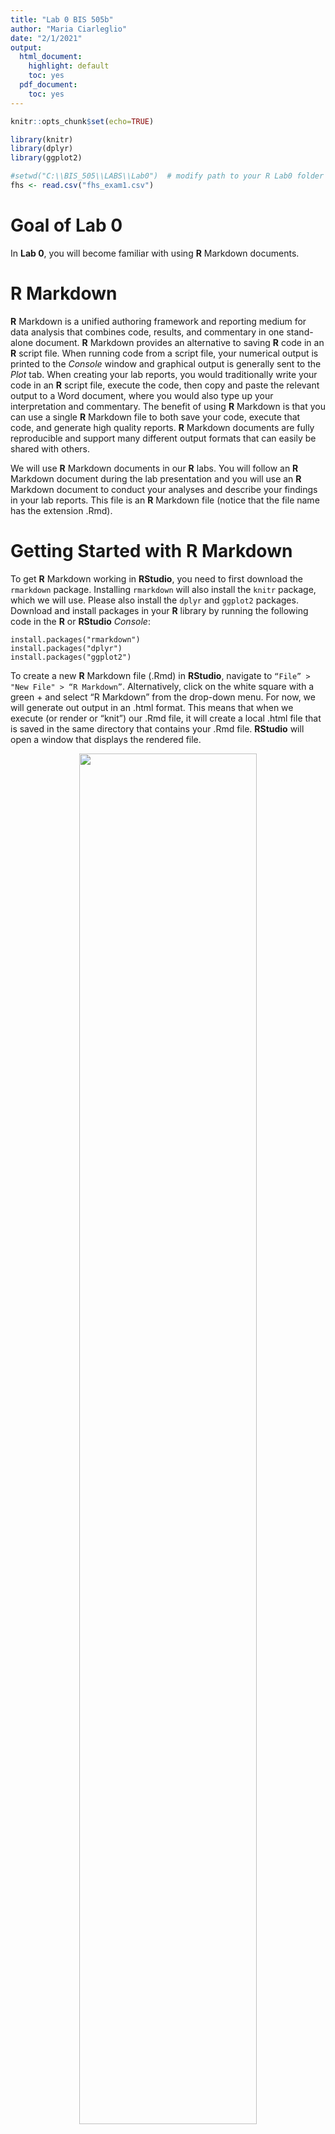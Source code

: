 ```yaml
---
title: "Lab 0 BIS 505b"
author: "Maria Ciarleglio"
date: "2/1/2021"
output:
  html_document:
    highlight: default
    toc: yes
  pdf_document:
    toc: yes
---
```


<!--- Copyright (c) 2021, M. Ciarleglio --->

<!--- Set global options that apply to every code chunk in this file, can be overwritten in individual chunk headers --->
```r
knitr::opts_chunk$set(echo=TRUE)
```

<!--- (Code Chunk 2) Load packages (previously installed)  --->
```r
library(knitr)
library(dplyr)
library(ggplot2)
```

<!--- (Code Chunk 3) Set WD and read data file --->
```r
#setwd("C:\\BIS_505\\LABS\\Lab0")  # modify path to your R Lab0 folder
fhs <- read.csv("fhs_exam1.csv")
```


# Goal of Lab 0

In **Lab 0**, you will become familiar with using **R** Markdown documents.


# R Markdown

**R** Markdown is a unified authoring framework and reporting medium for data analysis that combines code, results, and commentary in one stand-alone document.  **R** Markdown provides an alternative to saving **R** code in an **R** script file. When running code from a script file, your numerical output is printed to the *Console* window and graphical output is generally sent to the *Plot* tab.  When creating your lab reports, you would traditionally write your code in an **R** script file, execute the code, then copy and paste the relevant output to a Word document, where you would also type up your interpretation and commentary.  The benefit of using **R** Markdown is that you can use a single **R** Markdown file to both save your code, execute that code, and generate high quality reports. **R** Markdown documents are fully reproducible and support many different output formats that can easily be shared with others. 

We will use **R** Markdown documents in our **R** labs. You will follow an **R** Markdown document during the lab presentation and you will use an **R** Markdown document to conduct your analyses and describe your findings in your lab reports. This file is an **R** Markdown file (notice that the file name has the extension .Rmd). 


# Getting Started with R Markdown

To get **R** Markdown working in **RStudio**, you need to first download the `rmarkdown` package. Installing `rmarkdown` will also install the `knitr` package, which we will use. Please also install the `dplyr` and `ggplot2` packages. Download and install packages in your **R** library by running the following code in the **R** or **RStudio** *Console*:

```
install.packages("rmarkdown")
install.packages("dplyr")
install.packages("ggplot2")
```

To create a new **R** Markdown file (.Rmd) in **RStudio**, navigate to `“File” > "New File" > “R Markdown”`.  Alternatively, click on the white square with a green + and select "R Markdown" from the drop-down menu. For now, we will generate out output in an .html format. This means that when we execute (or render or "knit") our .Rmd file, it will create a local .html file that is saved in the same directory that contains your .Rmd file. **RStudio** will open a window that displays the rendered file.

<center><img src="https://www.biostats.net/resources/Lab1-1.png" width="75%"></center><br>

The newly created .Rmd file is a generic template with basic instructions. When you eventually create your own **R** Markdown document, you can delete the sample text below the header to begin from scratch. In this lab, we will work through this .Rmd file.

*Note*: It is possible to send your results to a PDF or a Word document instead. **RStudio** does not build PDF and Word documents from scratch. You will need to have a distribution of LaTeX installed on your computer to make PDFs and Microsoft Word (or a similar program) installed to make Word files. **Knitting to .html is perfectly fine in this course and seems to work for everyone** (if you have the necessary packages installed). If you would like to try knitting to .pdf, there are instructions for Mac users <a href="https://medium.com/@sorenlind/create-pdf-reports-using-r-r-markdown-latex-and-knitr-on-macos-high-sierra-e7b5705c9fd">here</a> and Windows users <a href="https://medium.com/@sorenlind/create-pdf-reports-using-r-r-markdown-latex-and-knitr-on-windows-10-952b0c48bfa9">here</a>. 


# Rendering (Knitting) the R Markdown Document

To compile the **R** Markdown document, click the `Knit` button in the toolbar or use the keyboard shortcut Ctrl + Shift + K (Cmd + Shift + K on macOS).  This will render the file and display the output of your .Rmd file in a new window. All of the code chunks will be executed and a .html file will be saved in the same folder where you saved your .Rmd file.  Note that if you have never saved your .Rmd file, you will be prompted to save the file before it will compile.  

<center><img src="https://www.biostats.net/resources/Lab1-2.png" width="75%"></center><br>


# Structure of the R Markdown Document

Notice that an **R** Markdown file contains three types of content:

1. A header at the top of this file containing metadata to configure the R Markdown build process. 
2. Markdown text with simple formatting.
3. **R** code chunks surrounded by three "back-ticks", <code>```</code>, which will generate numerical or graphical results.

<center><img src="https://www.biostats.net/resources/Lab1-3.png" width="60%"></center><br>


# Header

At the top of any **R** Markdown script is the header that contains the metadata of the document. The header uses three dashes (`---`) to separate directives from document content. By default, the header includes the document title, author, date, and output format (HTML, here, requested by specifying `output: html_document` in the header). You can omit the author and date, but should always include a title and output format. A PDF is created by instead specifying `output: pdf_document`, and a Word file is created by specifying `output: word_document`. There are many other options that can be specified in the header, for example,


**Table of Contents**

You can add a table of contents (TOC) using the `toc` option and specify the depth of headers using the `toc_depth` option. More on headers, below, but if the depth not specified, TOC depth defaults to 3, which will show level 1, 2, and 3 headers.

```
---
title: "Example"
output:
  html_document:
    toc: true
    toc_depth: 2
---
```

**Section Numbering**

You can add section numbering to headers using the `number_sections` option:

```
---
title: "Example"
output:
  html_document:
    toc: true
    number_sections: true
---
```

**HTML Appearance**

There are several options that control the appearance of HTML documents:

`theme` specifies the theme to use for the page. There are 13 themes in addition to the `default` theme that can be applied to your document without installing any additional packages. Valid themes include default, cerulean, journal, flatly, darkly, readable, spacelab, united, cosmo, lumen, paper, sandstone, simplex, and yeti. [This site](https://www.datadreaming.org/post/r-markdown-theme-gallery/) gives examples of most of the themes. If you do not specify a theme, the `default` theme is used. Change the theme on an indented line under `html_document` in the header:

```
---
title: "Example"
output:
  html_document:
    theme: united
---
```

`highlight` specifies the **R** syntax highlighting style. Supported styles include default, tango, pygments, kate, monochrome, espresso, zenburn, haddock, breezedark, and textmate. 

```
---
title: "Example"
output:
  html_document:
    theme: united
    highlight: tango
---
```
<center><img src="https://www.biostats.net/resources/Lab1-4.png" width="80%"></center>

*Note*: Additional templates are available in the `prettydoc` and `rmdformats` packages.


# Markdown Text

Markdown syntax can be used to format the text in an **R** Markdown document. Some common formatting commands are shown below.

**Bulleted List**

Unordered list items start with *, -, or +.  You can nest lists by indenting the sub-list, e.g.,

* Item 1
* Item 2
    * Sub-item 2a
    * Sub-item 2b
    
```
* Item 1
* Item 2
    * Sub-item 2a
    * Sub-item 2b
```

----

<span style="color: #2980B9;">**Exercise**: Create an **R** Markdown bulleted to do list for yourself below.</span> 

----

<details><summary>Answer:</summary>

* Order groceries
* Review some R coding
* Read chapters 2 and 3
* Send birthday card to Caroline
* Submit letter of intent

</details>  
\  
  

**Numbered List**

You can also nest bulleted lists within numbered lists, e.g., 

1. Item 1  
    i). Sub-item 1  
2. Item 2
    + Sub-item 2a
    + Sub-item 2b

```
1. Item 1  
    i). Sub-item 1  
2. Item 2
    + Sub-item 2a
    + Sub-item 2b
```

**Headers**

Section headers are written after a number of pound signs, e.g.,

```
# Level 1 Header

## Level 2 Header

### Level 3 Header
```

**Formatting**

*Italic text* or _Italic text_  
**Bold text** or __Bold text__  
superscript^2^  
subscript~1~   
~~strikethrough~~  
`verbatim code`   

>block quote (requires blank line above)

```
*Italic text* or _Italic text_
**Bold text** or __Bold text__
superscript^2^
subscript~1~   
~~strikethrough~~  
`verbatim code`  

>block quote (requires blank line above)
```

**Link**

[Hyperlinks](https://www.rstudio.com) are created using the syntax `[link](https://www.rstudio.com)`  

**Manual Line Breaks**

*Option 1*: Insert a blank line after your line break

*Option 2*: End a line with two or more spaces, e.g., 

I want to insert a line break here  
and here  
.

*Option 3*: Use the `<br>` command

Line<br>
break

```
Line<br>
break
```

**Horizontal Line**

Three or more asterisks or dashes will produce a horizontal line:

----

```
****

----
```

**Comments**

<!--This text comment will not display in the rendered html-->

```
<!--This text comment will not display in the rendered html-->
```


# Manually Creating a Table ("Pipe Table")

You can create a simple formatted table using pipes (i.e., vertical bars, `|`) to separate the table cells. The table begins with a header row, and the columns are each separated by a pipe `|`.  The header row is separated from the remaining rows by hyphens `---`. The row containing the hyphens can be used to format the alignment of the column using the colon symbol, `:`.  The default cell alignment is left alignment, which may also be specified using `:---`. Right-alignment is requested using `---:` and center-alignment is requested using `:---:`.  A hard return, followed by a `:` and text creates a table description. 

```
| Right | Left | Default | Center |
|------:|:-----|---------|:------:|
| 12 | 12 | 12 | 12 |
| 123 | 123 | 123 | 123 |
| 1 | 1 | 1 | 1 |

: Table description
```

| Right | Left | Default | Center |
|------:|:-----|---------|:------:|
| 12 | 12 | 12 | 12 |
| 123 | 123 | 123 | 123 |
| 1 | 1 | 1 | 1 |

: Table description


# R Code Chunks

Embed **R** code into the report using code chunks. The code chunks are where we will conduct our data analysis. **R** will run the code and include the results under the printed code chunk when it renders the report. Code chunks should be enclosed by three ticks, <code>```</code>.  

The code chunk begins with <code>```\{r\}</code>, e.g., (look at the .Rmd file to see the syntax of the code chunk below)

```r
# Fahrenheit to Celsius conversion
tempf <- 73
tempc <- (tempf-32)*5/9
tempc
```

Note that objects created in earlier code chunks can be directly referenced in subsequent code chunks (i.e., no need to re-define a variable over and over again in each code chunk). Below, I'm referencing the variable `tempc` that I created in the code chunk above. 

```r
round(tempc, 2)
```


**Run Individual Code Chunk in RStudio**

Run an individual chunk of code by placing your cursor inside the code chunk and clicking on the `Run` button in the toolbar. Select `"Run" > "Run Current Chunk"`. Alternatively, select the green run button <span style="color:green">&#9654;</span> in the upper right-hand corner of the individual code chunk to run the current chunk. By default, any printed results will appear immediately below the code chunk. This is equivalent to running those lines of code in the **R** *Console*, except that the results will appear below your code chunk instead of in the *Console* window. 

<center><img src="https://www.biostats.net/resources/Lab1-6.png" width="75%"></center><br>

----

<span style="color: #2980B9;">**Exercise**: If you haven't already done so, run the *Fahrenheit to Celsius conversion* code chunks above using the green run button in those chunks.</span> 

----
  
Notice that when we run individual code chunks, variables or objects we create will appear in the *Environment* tab of **RStudio** (usually the upper right-hand panel of **RStudio**). However, when we knit a document, **R** will run all of the code chunks in your file, but will not store the objects that are created in the .Rmd file in your **R** session's Global Environment. 


**New Code Chunk**

To insert an **R** code chunk, click on the `Insert` button in the toolbar or use the keyboard shortcut Ctrl + Alt + I (Cmd + Option + I on macOS).

<center><img src="https://www.biostats.net/resources/Lab1-5.png" width="75%"></center><br>


**Importing Data Sets and Packages**

To analyze an external data set, you must import or read in the data. I generally set my WD and read in any data sets in an **R** code chunk at the *beginning* of my .Rmd document (see **code chunk 3** at the beginning of this .Rmd document). Below, is the code used to read in the Framingham Heart Study data from the participants' first examination period contained in the data file `fhs_exam1.csv`. This code assumes the CSV file is saved in the `C:\BIS_505\LABS\Lab0` folder on your computer, but you would change the path to point to your `Lab0` folder that contains `fhs_exam1.csv`. Note that the code below is commented so that it does not run and attempt to access a potentially non-existent folder on your machine. 

```r
# Uncomment and map to your Lab0 folder; csv file should be saved in your WD
# setwd("C:\\BIS_505\\LABS\\Lab0")  
# fhs <- read.csv("fhs_exam1.csv")  
```

----

<span style="color: #2980B9;">**Exercise**: If you haven't already done so, go up to **code chunk 3** at the beginning of this .Rmd document and run that code chunk using the green run button in the upper right of the code chunk. After running that code chunk, you should see the `fhs` data frame object in the *Environment* tab of **RStudio**.</span> 

----

<details><summary>Answer:</summary>

> `fhs` exists in my Global Environment.
</details>  
\  
  
  
After the data set is imported, we can perform analyses using the data in subsequent code chunks. Again, if you are only viewing your results in the rendered web page after knitting your document, then you do not have to individually run **code chunk 3**. But if you want to run individual code chunks without knitting (i.e., send individual lines of code to the *Console*), then the `fhs` data frame must exist in your Global Environment before you can run the individual code chunks below. 
  
```r
names(fhs)
summary(fhs$TOTCHOL)
```

Similarly, if you are using any packages in your analysis, the packages must be loaded in the .Rmd file using `library()` as in a normal **R** script.  See **code chunk 2** at the beginning of this .Rmd document where the `dplyr`, `knitr`, and `ggplot2`^[https://ggplot2.tidyverse.org/reference/] packages are loaded.  

----

<span style="color: #2980B9;">**Exercise**: Report the dimensions of the `fhs` data frame (number of rows, number of columns).</span> 

----

<details><summary>Answer:</summary>

```r
dim(fhs)
```

> The data frame `fhs` contains 4434 rows and 36 columns.
</details>  
\  
  
  
**Customizing R Output**

Chunk output can be customized with arguments set in the `{r ...}` of a chunk header, with arguments separated by a comma.  For example, `{r, echo=FALSE}` will prevent the **R** code in that particular code chunk from appearing in the final rendered document. Note, however, that the output will be displayed (useful when you do not want the reader to see your code, but want to display the results in your final report).  `{r, include=FALSE}` will have **R** evaluate the chunk, but neither the **R** code nor the output will be displayed in the final document. This option is useful when loading libraries or importing data. Some commonly-used code chunk options are given in the table below:

Option (default)   |  Description                                                                                        |
:-----------------:|:----------------------------------------------------------------------------------------------------|
`echo=TRUE`        | Code chunk displayed in output document? (output is displayed)                                      |
`eval=TRUE`        | Code chunk evaluated (run)?                                                                         |
`include=TRUE`     | Code and results included in final report?                                                          |
`collapse=FALSE`   | Collapse code and output into a single block?                                                       |
`message=TRUE`     | Display messages generated by the code in final report?                                             | 
`warning=TRUE`     | Display warnings in final report?                                                                   |
`error=FALSE`      | Display errors in final report? (default =FALSE will cause rendering to stop if error encountered)  |
`cache=FALSE`      | Cache results for future renders?                                                                   |
`comment="##"`     | Comment character that prefaces printed results                                                     |
`results="asis"`   | Useful for displaying tables in future packages that we will use                                    |  


----

<span style="color: #2980B9;">**Exercise**: Use the `comment=` option to preface the **R** output that gives the dimensions of `fhs` with ">" instead of "##". Also hide the code, but display the output in your report.</span> 

----

<details><summary>Answer:</summary>

```r
dim(fhs)
```

> We only see the **R** output in the results document. The output is also prefaced with >.
</details>  
\  


**Global Chunk Options**

If you use the same set of chunk options throughout a document, you can set global chunk options at the top of the .Rmd file (see **code chunk 1** at the beginning of this .Rmd document).  For example, if we did not want to print any **R** code used in the analysis, we would set `echo=FALSE` in an initial code chunk by specifying `knitr::opts_chunk$set(echo = FALSE)`.  


# Inline Code

*Warning*: I **love** inline coding and use it whenever I can. In my opinion, this is one of the best features of **R** Markdown for creating reports that need to be updated frequently. If you've ever received a "Whoops, I'm re-sending you the data file and need you to re-run THE. ENTIRE. ANALYSIS" e-mail from an investigator, you will learn to love this feature, as well. 

To embed **R** code in a line of text, surround the code with a pair of backticks and the letter `r`, e.g., <code><span>&#96;r round(mean(fhs$AGE), 2)&#96;</span></code>.  Using this in a sentence: the average age of individuals enrolled in the FHS at their first examination is `r round(mean(fhs$AGE), 2)`. Notice that inline code does not display the **R** commands, only their output.

----

<span style="color: #2980B9;">**Exercise**: Use my beloved inline coding to report the number of rows in the `fhs` data frame in a complete sentence. Remember the `nrow()` function.</span> 

----

<details><summary>Answer:</summary>

> The `fhs` data frame contains `r nrow(fhs)` rows.
</details>  
\  


# Plots

You can also embed plots in your report, e.g.,

```r
hist(fhs$TOTCHOL, main="Total Cholesterol", xlab="Total Cholesterol")
```

**R** chunk options in the chunk header can set the figure dimensions, alignment, and specify the caption.  `{r fig.align="center", fig.width=4", fig.cap="Total Cholesterol at Exam 1 in Framingham Heart Study"}` was used in the figure above. Some commonly-used code chunk options for figures are given in the table below:


Option       |  Description                                          |
:-----------:|:------------------------------------------------------|
`fig.align`  | 'left', 'right' or 'center'                           |
`fig.cap`    | Figure caption                                        |
`fig.height` | Height in inches, `fig.height=5`                      |
`fig.width`  | Width in inches, `fig.width=7`                        |
`out.width`  | Graphics dimensions are scaled `out.width=50%`        |

You can display two plots one beside each other. Add `out.width=c('50%', '50%'), fig.show='hold'` to your chunk header. For example,

```r
ggplot(fhs, aes(x=AGE, y=SYSBP, color=factor(SEX, levels=c(1,2), labels=c("Male","Female")))) + 
  geom_point() + 
  geom_smooth(method = "lm", se = FALSE) + 
  labs(color = "Sex", x = "Age", y = "Systolic Blood Pressure")


ggplot(fhs, aes(x=factor(CURSMOKE, levels=c(0,1), labels=c("No","Yes")), y=SYSBP, fill=factor(SEX, levels=c(1,2), labels=c("Male","Female")))) + 
  geom_boxplot() +
  labs(fill = "Sex", x = "Current Smoker", y = "Systolic Blood Pressure")
```


# Table Formats

Numerical output appears as it would in the *Console* window (i.e., as plain text):

```r
head(fhs)[,1:10]  # head of first 10 columns of fhs
```

The `kable()` function in the `knitr` package formats printed tables. The primary input in the `kable()` function is a data frame. Note that you must load the `knitr` library (`library(knitr)`) before you are able to use the `knitr()` function that is in this package. See **code chunk 2** at the beginning of this .Rmd document where the `knitr` package is loaded. 

```r
kable(head(fhs)[,1:10])  # head of first 10 columns of fhs
```

The `kable()` function also allows you to rename the columns, round the numeric values, and set a table caption. Take a moment to understand what the code chunk below is doing.
 
```r
tab_01 = data.frame(
  Measure = c("Age", "Total Cholesterol", "Heart Rate"),
  N      = c(sum(!is.na(fhs$AGE)), sum(!is.na(fhs$TOTCHOL)), sum(!is.na(fhs$HEARTRTE))),
  MEAN   = c(mean(fhs$AGE, na.rm=TRUE), mean(fhs$TOTCHOL, na.rm=TRUE), mean(fhs$HEARTRTE, na.rm=TRUE)),
  SD     = c(sd(fhs$AGE, na.rm=TRUE), sd(fhs$TOTCHOL, na.rm=TRUE), sd(fhs$HEARTRTE, na.rm=TRUE)),
  MEDIAN = c(median(fhs$AGE, na.rm=TRUE), median(fhs$TOTCHOL, na.rm=TRUE), median(fhs$HEARTRTE, na.rm=TRUE))
)
tab_01

kable(
  tab_01,
  col.names = c("**Measure**", "**N**", "**Mean**", "**SD**", "**Median**"),
  digits = 2,
  caption = "Summary Statistics"
)
```


# Comments on Your First Lab Assignment

**Lab Assignment 0** has been uploaded to Canvas (`Lab0Assignment_2021.Rmd`), due on 02/14/2021. The purpose of this lab assignment is for you to gain experience with **R** Markdown. You will also review some commonly-used **R** functions that you should already be familiar with from EPH 505a. [If you're feeling rusty, please see **R-Review_2021.pdf** for an introduction to **R**.] In the lab assignment, you will also produce some descriptive statistics that you most likely covered in your previous course, but these functions will be reviewed in **Lab Session 1** on 02/08/2021. 

Save the `Rmd` file  (`Lab0Assignment_2021.Rmd`) to your `Lab0` folder and perform your work in that file.  You will be analyzing data (`hgb.csv`) from a study conducted to investigate the impact of herbicide exposure on maternal health. Before you can *knit* your `Lab0Assignment_2021.Rmd` **R** Markdown file for the first time, you must set your working directory and read in the `hgb.csv` data file (see lines 26-27 of `Lab0Assignment_2021.Rmd`).  We recommend that you save `hgb.csv` to your `Lab0` folder and set the `Lab0` folder as your WD.  


----

* Additional tutorials on **R** Markdown: 
    * Link: <http://rmarkdown.rstudio.com>  
    * Link: <https://bookdown.org/yihui/rmarkdown/html-document.html>  
* **R** Markdown [cheetsheet](https://github.com/rstudio/cheatsheets/raw/master/rmarkdown-2.0.pdf):  In **RStudio**, go to `"File" > "Help" > "Cheatsheets" > "R Markdown Cheat Sheet"`  
* **R** Markdown help in **RStudio** help tab: In **RStudio**, go to `"File" > "Help" > "Markdown Quick Reference"`  

